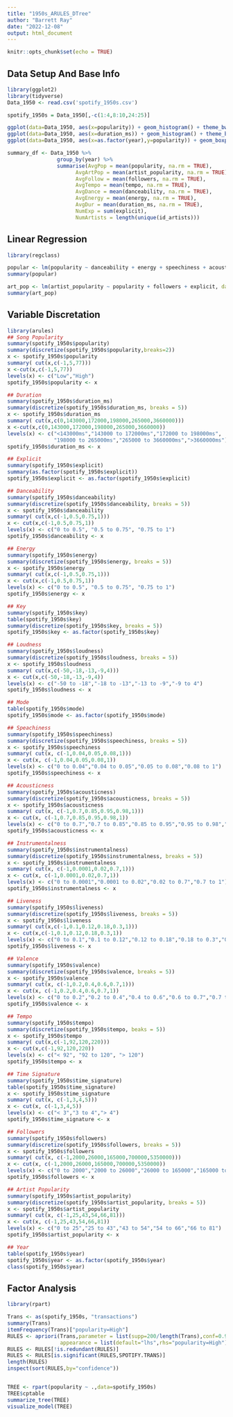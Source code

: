```yaml
---
title: "1950s_ARULES_DTree"
author: "Barrett Ray"
date: "2022-12-08"
output: html_document
---
```


```r
knitr::opts_chunk$set(echo = TRUE)
```

## Data Setup And Base Info

```r
library(ggplot2)
library(tidyverse)
Data_1950 <- read.csv('spotify_1950s.csv')

spotify_1950s = Data_1950[,-c(1:4,8:10,24:25)]

ggplot(data=Data_1950, aes(x=popularity)) + geom_histogram() + theme_bw()
ggplot(data=Data_1950, aes(x=duration_ms)) + geom_histogram() + theme_bw()
ggplot(data=Data_1950, aes(x=as.factor(year),y=popularity)) + geom_boxplot() + theme_bw()

summary_df <- Data_1950 %>% 
                group_by(year) %>% 
                summarise(AvgPop = mean(popularity, na.rm = TRUE),
                      AvgArtPop = mean(artist_popularity, na.rm = TRUE),
                      AvgFollow = mean(followers, na.rm = TRUE),
                      AvgTempo = mean(tempo, na.rm = TRUE),
                      AvgDance = mean(danceability, na.rm = TRUE),
                      AvgEnergy = mean(energy, na.rm = TRUE),
                      AvgDur = mean(duration_ms, na.rm = TRUE),
                      NumExp = sum(explicit),
                      NumArtists = length(unique(id_artists)))

```

## Linear Regression

```r
library(regclass)

popular <- lm(popularity ~ danceability + energy + speechiness + acousticness, data = spotify_1950s)
summary(popular)

art_pop <- lm(artist_popularity ~ popularity + followers + explicit, data = spotify_1950s)
summary(art_pop)
```

## Variable Discretation

```r
library(arules)
## Song Popularity
summary(spotify_1950s$popularity)
summary(discretize(spotify_1950s$popularity,breaks=2))
x <- spotify_1950s$popularity
summary( cut(x,c(-1,5,77)))
x <-cut(x,c(-1,5,77))
levels(x) <- c("Low","High")
spotify_1950s$popularity <- x

## Duration
summary(spotify_1950s$duration_ms)
summary(discretize(spotify_1950s$duration_ms, breaks = 5))
x <- spotify_1950s$duration_ms
summary( cut(x,c(0,143000,172000,198000,265000,3660000)))
x <-cut(x,c(0,143000,172000,198000,265000,3660000))
levels(x) <- c("<143000ms","143000 to 172000ms","172000 to 198000ms",
               "198000 to 265000ms","265000 to 3660000ms",">3660000ms")
spotify_1950s$duration_ms <- x

## Explicit
summary(spotify_1950s$explicit)
summary(as.factor(spotify_1950s$explicit))
spotify_1950s$explicit <- as.factor(spotify_1950s$explicit)

## Danceability
summary(spotify_1950s$danceability)
summary(discretize(spotify_1950s$danceability, breaks = 5))
x <- spotify_1950s$danceability
summary( cut(x,c(-1,0.5,0.75,1)))
x <- cut(x,c(-1,0.5,0.75,1))
levels(x) <- c("0 to 0.5", "0.5 to 0.75", "0.75 to 1")
spotify_1950s$danceability <- x

## Energy
summary(spotify_1950s$energy)
summary(discretize(spotify_1950s$energy, breaks = 5))
x <- spotify_1950s$energy
summary( cut(x,c(-1,0.5,0.75,1)))
x <- cut(x,c(-1,0.5,0.75,1))
levels(x) <- c("0 to 0.5", "0.5 to 0.75", "0.75 to 1")
spotify_1950s$energy <- x

## Key
summary(spotify_1950s$key)
table(spotify_1950s$key)
summary(discretize(spotify_1950s$key, breaks = 5))
spotify_1950s$key <- as.factor(spotify_1950s$key)

## Loudness
summary(spotify_1950s$loudness)
summary(discretize(spotify_1950s$loudness, breaks = 5))
x <- spotify_1950s$loudness
summary( cut(x,c(-50,-18,-13,-9,4)))
x <- cut(x,c(-50,-18,-13,-9,4))
levels(x) <- c("-50 to -18","-18 to -13","-13 to -9","-9 to 4")
spotify_1950s$loudness <- x

## Mode
table(spotify_1950s$mode)
spotify_1950s$mode <- as.factor(spotify_1950s$mode)

## Speachiness
summary(spotify_1950s$speechiness)
summary(discretize(spotify_1950s$speechiness, breaks = 5))
x <- spotify_1950s$speechiness
summary( cut(x, c(-1,0.04,0.05,0.08,1)))
x <- cut(x, c(-1,0.04,0.05,0.08,1))
levels(x) <- c("0 to 0.04","0.04 to 0.05","0.05 to 0.08","0.08 to 1")
spotify_1950s$speechiness <- x

## Acousticness
summary(spotify_1950s$acousticness)
summary(discretize(spotify_1950s$acousticness, breaks = 5))
x <- spotify_1950s$acousticness
summary( cut(x, c(-1,0.7,0.85,0.95,0.98,1)))
x <- cut(x, c(-1,0.7,0.85,0.95,0.98,1))
levels(x) <- c("0 to 0.7","0.7 to 0.85","0.85 to 0.95","0.95 to 0.98","0.98 to 1")
spotify_1950s$acousticness <- x

## Instrumentalness
summary(spotify_1950s$instrumentalness)
summary(discretize(spotify_1950s$instrumentalness, breaks = 5))
x <- spotify_1950s$instrumentalness
summary( cut(x, c(-1,0.0001,0.02,0.7,1)))
x <- cut(x, c(-1,0.0001,0.02,0.7,1))
levels(x) <- c("0 to 0.0001","0.0001 to 0.02","0.02 to 0.7","0.7 to 1")
spotify_1950s$instrumentalness <- x

## Liveness
summary(spotify_1950s$liveness)
summary(discretize(spotify_1950s$liveness, breaks = 5))
x <- spotify_1950s$liveness
summary( cut(x,c(-1,0.1,0.12,0.18,0.3,1)))
x <- cut(x,c(-1,0.1,0.12,0.18,0.3,1))
levels(x) <- c("0 to 0.1","0.1 to 0.12","0.12 to 0.18","0.18 to 0.3","0.3 to 1")
spotify_1950s$liveness <- x

## Valence 
summary(spotify_1950s$valence)
summary(discretize(spotify_1950s$valence, breaks = 5))
x <- spotify_1950s$valence
summary( cut(x, c(-1,0.2,0.4,0.6,0.7,1)))
x <- cut(x, c(-1,0.2,0.4,0.6,0.7,1))
levels(x) <- c("0 to 0.2","0.2 to 0.4","0.4 to 0.6","0.6 to 0.7","0.7 to 1")
spotify_1950s$valence <- x

## Tempo
summary(spotify_1950s$tempo)
summary(discretize(spotify_1950s$tempo, beaks = 5))
x <- spotify_1950s$tempo
summary( cut(x,c(-1,92,120,220)))
x <- cut(x,c(-1,92,120,220))
levels(x) <- c("< 92", "92 to 120", "> 120")
spotify_1950s$tempo <- x

## Time Signature
summary(spotify_1950s$time_signature)
table(spotify_1950s$time_signature)
x <- spotify_1950s$time_signature
summary( cut(x, c(-1,3,4,5)))
x <- cut(x, c(-1,3,4,5))
levels(x) <- c("< 3","3 to 4","> 4")
spotify_1950s$time_signature <- x

## Followers
summary(spotify_1950s$followers)
summary(discretize(spotify_1950s$followers, breaks = 5))
x <- spotify_1950s$followers
summary( cut(x, c(-1,2000,26000,165000,700000,5350000)))
x <- cut(x, c(-1,2000,26000,165000,700000,5350000))
levels(x) <- c("0 to 2000","2000 to 26000","26000 to 165000","165000 to 700000","700000 to 5350000")
spotify_1950s$followers <- x

## Artist Popularity
summary(spotify_1950s$artist_popularity)
summary(discretize(spotify_1950s$artist_popularity, breaks = 5))
x <- spotify_1950s$artist_popularity
summary( cut(x, c(-1,25,43,54,66,81)))
x <- cut(x, c(-1,25,43,54,66,81))
levels(x) <- c("0 to 25","25 to 43","43 to 54","54 to 66","66 to 81")
spotify_1950s$artist_popularity <- x

## Year
table(spotify_1950s$year)
spotify_1950s$year <- as.factor(spotify_1950s$year)
class(spotify_1950s$year)
```

## Factor Analysis

```r
library(rpart)

Trans <- as(spotify_1950s, "transactions")
summary(Trans)
itemFrequency(Trans)["popularity=High"]
RULES <- apriori(Trans,parameter = list(supp=200/length(Trans),conf=0.90,maxlen=4),
                 appearance = list(default="lhs",rhs="popularity=High"), control=list(verbose=FALSE))
RULES <- RULES[!is.redundant(RULES)]
RULES <- RULES[is.significant(RULES,SPOTIFY.TRANS)]
length(RULES)
inspect(sort(RULES,by="confidence"))


TREE <- rpart(popularity ~ .,data=spotify_1950s)
TREE$cptable
summarize_tree(TREE)
visualize_model(TREE)
```



